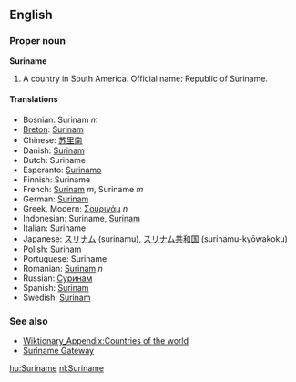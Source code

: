 ==English==
===Proper noun===
'''Suriname'''

#A country in South America. Official name: Republic of Suriname.

====Translations====
*Bosnian: Surinam ''m''
*[[Breton]]: [[Surinam]]
*Chinese: [[苏里南]]
*Danish: [[Surinam]]
*Dutch: Suriname
*Esperanto: [[Surinamo]]
*Finnish: Suriname
*French: [[Surinam]] ''m'', Suriname ''m''
*German: [[Surinam]]
*Greek, Modern: [[Σουρινάμ]] ''n'' 
*Indonesian: Suriname, [[Surinam]]
*Italian: Suriname
*Japanese: [[スリナム]] (surinamu), [[スリナム]][[共和国]] (surinamu-kyōwakoku)
*Polish: [[Surinam]]
*Portuguese: Suriname
*Romanian: [[Surinam]] ''n''
*Russian: [[Суринам]]
*Spanish: [[Surinam]]
*Swedish: [[Surinam]]

===See also===
*[[Wiktionary_Appendix:Countries of the world]]
*[http://www.srgate.com Suriname Gateway]

[[hu:Suriname]]
[[nl:Suriname]]